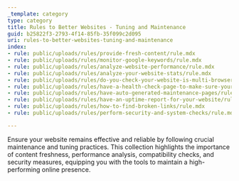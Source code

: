 ```yaml
---
_template: category
type: category
title: Rules to Better Websites - Tuning and Maintenance
guid: b25822f3-2793-4f14-85fb-35f099c2d095
uri: rules-to-better-websites-tuning-and-maintenance
index:
- rule: public/uploads/rules/provide-fresh-content/rule.mdx
- rule: public/uploads/rules/monitor-google-keywords/rule.mdx
- rule: public/uploads/rules/analyze-website-performance/rule.mdx
- rule: public/uploads/rules/analyze-your-website-stats/rule.mdx
- rule: public/uploads/rules/do-you-check-your-website-is-multi-browser-compatible/rule.mdx
- rule: public/uploads/rules/have-a-health-check-page-to-make-sure-your-website-is-healthy/rule.mdx
- rule: public/uploads/rules/have-auto-generated-maintenance-pages/rule.mdx
- rule: public/uploads/rules/have-an-uptime-report-for-your-website/rule.mdx
- rule: public/uploads/rules/how-to-find-broken-links/rule.mdx
- rule: public/uploads/rules/perform-security-and-system-checks/rule.mdx

---
```


Ensure your website remains effective and reliable by following crucial maintenance and tuning practices. This collection highlights the importance of content freshness, performance analysis, compatibility checks, and security measures, equipping you with the tools to maintain a high-performing online presence.
